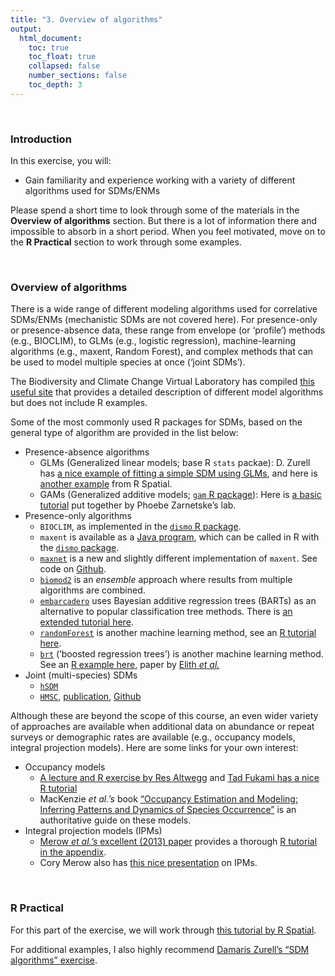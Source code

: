 ```yaml
---
title: "3. Overview of algorithms"
output:
  html_document:
    toc: true
    toc_float: true
    collapsed: false
    number_sections: false
    toc_depth: 3
---
```


$~$

### Introduction

In this exercise, you will:

- Gain familiarity and experience working with a variety of different algorithms used for SDMs/ENMs

Please spend a short time to look through some of the materials in the **Overview of algorithms** section.  But there is a lot of information there and impossible to absorb in a short period.  When you feel motivated, move on to the **R Practical** section to work through some examples.

$~$

### Overview of algorithms

There is a wide range of different modeling algorithms used for correlative SDMs/ENMs (mechanistic SDMs are not covered here). For presence-only or presence-absence data, these range from envelope (or 'profile') methods (e.g., BIOCLIM), to GLMs (e.g., logistic regression), machine-learning algorithms (e.g., maxent, Random Forest), and complex methods that can be used to model multiple species at once ('joint SDMs').

The Biodiversity and Climate Change Virtual Laboratory has compiled [this useful site](https://support.bccvl.org.au/support/solutions/articles/6000083199-overview-of-sdm-methods-in-bccvl) that provides a detailed description of different model algorithms but does not include R examples.

Some of the most commonly used R packages for SDMs, based on the general type of algorithm are provided in the list below:

- Presence-absence algorithms
  - GLMs (Generalized linear models; base R `stats` packae): D. Zurell has [a nice example of fitting a simple SDM using GLMs](https://damariszurell.github.io/HU-GCIB/3_SDM_intro.html), and here is [another example](https://rspatial.org/raster/sdm/5_sdm_models.html) from R Spatial.
  - GAMs (Generalized additive models; [`gam` R package](https://cran.r-project.org/web/packages/gam/gam.pdf)): Here is [a basic tutorial](http://spatialecology.weebly.com/r-code--data/category/sdm-gam) put together by Phoebe Zarnetske's lab.

- Presence-only algorithms
  - `BIOCLIM`, as implemented in the [`dismo` R package](https://www.rdocumentation.org/packages/dismo/versions/1.3-3/topics/bioclim).
  - `maxent` is available as a [Java program](https://biodiversityinformatics.amnh.org/open_source/maxent/), which can be called in R with the [`dismo` package](https://www.rdocumentation.org/packages/dismo/versions/1.3-3/topics/maxent).
  - [`maxnet`](https://cran.r-project.org/web/packages/maxnet/maxnet.pdf) is a new and slightly different implementation of `maxent`.  See code on [Github](https://github.com/mrmaxent/maxnet).
  - [`biomod2`](https://github.com/biomodhub/biomod2) is an *ensemble* approach where results from multiple algorithms are combined.
  - [`embarcadero`](https://github.com/cjcarlson/embarcadero) uses Bayesian additive regression trees (BARTs) as an alternative to popular classification tree methods. There is [an extended tutorial here](https://github.com/cjcarlson/pier39).
  - [`randomForest`](https://cran.r-project.org/web/packages/randomForest/randomForest.pdf) is another machine learning method, see an [R tutorial here](http://spatialecology.weebly.com/r-code--data/category/sdm-random-forests).
  - [`brt`](https://cran.r-project.org/web/packages/brt/index.html) ('boosted regression trees') is another machine learning method. See an [R example here](https://rspatial.org/raster/sdm/9_sdm_brt.html), paper by [Elith *et al.*](https://besjournals.onlinelibrary.wiley.com/doi/pdf/10.1111/j.1365-2656.2008.01390.x)


- Joint (multi-species) SDMs
  - [`hSDM`](https://ecology.ghislainv.fr/hSDM/)
  - [`HMSC`](https://www2.helsinki.fi/en/researchgroups/statistical-ecology/hmsc), [publication](https://besjournals.onlinelibrary.wiley.com/doi/full/10.1111/2041-210X.13345), [Github](https://github.com/hmsc-r/HMSC)

Although these are beyond the scope of this course, an even wider variety of approaches are available when additional data on abundance or repeat surveys or demographic rates are available (e.g., occupancy models, integral projection models).  Here are some links for your own interest:

- Occupancy models
  - [A lecture and R exercise by Res Altwegg](http://www.seec.uct.ac.za/occupancy-models) and [Tad Fukami has a nice R tutorial](https://fukamilab.github.io/BIO202/09-C-occupancy-models.html)
  - MacKenzie *et al.'s* book ["Occupancy Estimation and Modeling: Inferring Patterns and Dynamics of Species Occurrence"](https://www.elsevier.com/books/occupancy-estimation-and-modeling/mackenzie/978-0-12-407197-1) is an authoritative guide on these models.

- Integral projection models (IPMs)
  - [Merow *et al.'s* excellent (2013) paper](https://besjournals.onlinelibrary.wiley.com/doi/full/10.1111/2041-210X.12146) provides a thorough [R tutorial in the appendix](https://besjournals.onlinelibrary.wiley.com/action/downloadSupplement?doi=10.1111%2F2041-210X.12146&file=mee312146-sup-0001-AppendixS1.pdf).
  - Cory Merow also has [this nice presentation](https://cmerow.github.io/RDataScience/21_Intro_IPMs.html) on IPMs.

$~$

### R Practical

For this part of the exercise, we will work through [this tutorial by R Spatial](https://rspatial.org/raster/sdm/6_sdm_methods.html#). 

For additional examples, I also highly recommend [Damaris Zurell's "SDM algorithms" exercise](https://damariszurell.github.io/HU-GCIB/5_SDM_algorithms.html).

